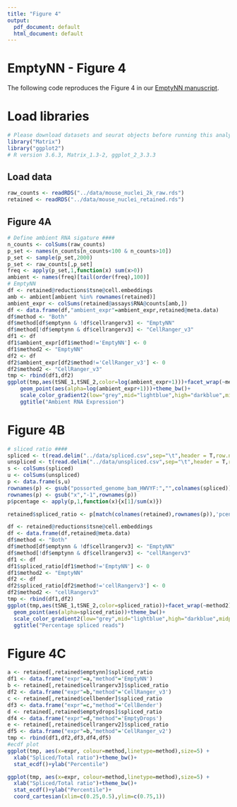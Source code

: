 ```yaml
---
title: "Figure 4"
output:
  pdf_document: default
  html_document: default
---
```


# EmptyNN - Figure 4
The following code reproduces the Figure 4 in our [EmptyNN manuscript](https://www.biorxiv.org/content/10.1101/2021.01.15.426387v1).

# Load libraries
```r
# Please download datasets and seurat objects before running this analysis (run download_datasets.sh in terminal)
library("Matrix")
library("ggplot2")
# R version 3.6.3, Matrix_1.3-2, ggplot_2_3.3.3
```

## Load data
```r
raw_counts <- readRDS("../data/mouse_nuclei_2k_raw.rds")
retained <- readRDS("../data/mouse_nuclei_retained.rds")
```

## Figure 4A
```r
# Define ambient RNA sigature ####
n_counts <- colSums(raw_counts)
p_set <- names(n_counts[n_counts<100 & n_counts>10])
p_set <- sample(p_set,2000)
p_set <- raw_counts[,p_set]
freq <- apply(p_set,1,function(x) sum(x>0))
ambient <- names(freq)[tail(order(freq),100)]
# EmptyNN
df <- retained@reductions$tsne@cell.embeddings
amb <- ambient[ambient %in% rownames(retained)]
ambient_expr <- colSums(retained@assays$RNA@counts[amb,])
df <- data.frame(df,"ambient_expr"=ambient_expr,retained@meta.data)
df$method <- "Both"
df$method[df$emptynn & !df$cellrangerv3] <- "EmptyNN"
df$method[!df$emptynn & df$cellrangerv3] <- "CellRanger_v3"
df1 <- df
df1$ambient_expr[df1$method!='EmptyNN'] <- 0
df1$method2 <- "EmptyNN"
df2 <- df
df2$ambient_expr[df2$method!='CellRanger_v3'] <- 0
df2$method2 <- "CellRanger_v3"
tmp <- rbind(df1,df2)
ggplot(tmp,aes(tSNE_1,tSNE_2,color=log(ambient_expr+1)))+facet_wrap(~method2)+
    geom_point(aes(alpha=log(ambient_expr+1)))+theme_bw()+
    scale_color_gradient2(low="grey",mid="lightblue",high="darkblue",midpoint = 3)+
    ggtitle("Ambient RNA Expression")
```

# Figure 4B
```r
# sliced ratio ####
spliced <- t(read.delim("../data/spliced.csv",sep="\t",header = T,row.names = 1))
unspliced <- t(read.delim("../data/unspliced.csv",sep="\t",header = T,row.names = 1))
s <- colSums(spliced)
u <- colSums(unspliced)
p <- data.frame(s,u)
rownames(p) <- gsub("possorted_genome_bam_HWVYF:","",colnames(spliced))
rownames(p) <- gsub("x","-1",rownames(p))
p$pcentage <- apply(p,1,function(x){x[1]/sum(x)})

retained$spliced_ratio <- p[match(colnames(retained),rownames(p)),'pcentage']

df <- retained@reductions$tsne@cell.embeddings
df <- data.frame(df,retained@meta.data)
df$method <- "Both"
df$method[df$emptynn & !df$cellrangerv3] <- "EmptyNN"
df$method[!df$emptynn & df$cellrangerv3] <- "cellRangerv3"
df1 <- df
df1$spliced_ratio[df1$method!='EmptyNN'] <- 0
df1$method2 <- "EmptyNN"
df2 <- df
df2$spliced_ratio[df2$method!='cellRangerv3'] <- 0
df2$method2 <- "cellRangerv3"
tmp <- rbind(df1,df2)
ggplot(tmp,aes(tSNE_1,tSNE_2,color=spliced_ratio))+facet_wrap(~method2)+
  geom_point(aes(alpha=spliced_ratio))+theme_bw()+
  scale_color_gradient2(low="grey",mid="lightblue",high="darkblue",midpoint = 0.25)+
  ggtitle("Percentage spliced reads")
```

# Figure 4C
```r
a <- retained[,retained$emptynn]$spliced_ratio
df1 <- data.frame("expr"=a,"method"='EmptyNN')
b <- retained[,retained$cellrangerv3]$spliced_ratio
df2 <- data.frame("expr"=b,"method"='CellRanger_v3')
c <- retained[,retained$cellbender]$spliced_ratio
df3 <- data.frame("expr"=c,"method"='CellBender')
d <- retained[,retained$emptydrops]$spliced_ratio
df4 <- data.frame("expr"=d,"method"='EmptyDrops')
e <- retained[,retained$cellrangerv2]$spliced_ratio
df5 <- data.frame("expr"=b,"method"='CellRanger_v2')
tmp <- rbind(df1,df2,df3,df4,df5)
#ecdf plot
ggplot(tmp, aes(x=expr, colour=method,linetype=method),size=5) +
  xlab("Spliced/Total ratio")+theme_bw()+
  stat_ecdf()+ylab("Percentile")

ggplot(tmp, aes(x=expr, colour=method,linetype=method),size=5) +
  xlab("Spliced/Total ratio")+theme_bw()+
  stat_ecdf()+ylab("Percentile")+
  coord_cartesian(xlim=c(0.25,0.5),ylim=c(0.75,1))
```


